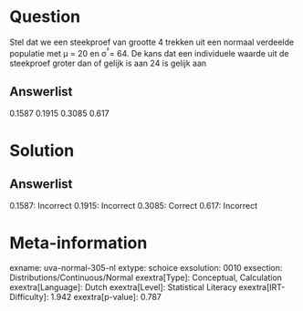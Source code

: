 Question
========

Stel dat we een steekproef van grootte 4 trekken uit een normaal
verdeelde populatie met μ = 20 en σ^²^= 64. De kans dat een individuele
waarde uit de steekproef groter dan of gelijk is aan 24 is gelijk aan

Answerlist
----------

0.1587
0.1915
0.3085
0.617

Solution
========

Answerlist
----------

0.1587: Incorrect
0.1915: Incorrect
0.3085: Correct
0.617: Incorrect

Meta-information
================
exname: uva-normal-305-nl
extype: schoice
exsolution: 0010
exsection: Distributions/Continuous/Normal
exextra[Type]: Conceptual, Calculation
exextra[Language]: Dutch
exextra[Level]: Statistical Literacy
exextra[IRT-Difficulty]: 1.942
exextra[p-value]: 0.787
